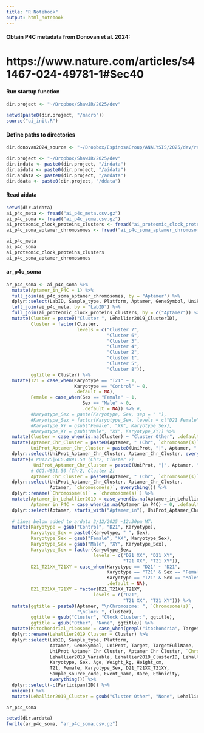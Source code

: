 ```yaml
---
title: "R Notebook"
output: html_notebook
---
```


#### Obtain P4C metadata from Donovan et al. 2024:
# https://www.nature.com/articles/s41467-024-49781-1#Sec40

#### Run startup function
```r
dir.project <- "~/Dropbox/ShawJR/2025/dev"

setwd(paste0(dir.project, "/macro"))
source("ui_init.R")
```

#### Define paths to directories
```r
dir.donovan2024_source <- "~/Dropbox/EspinosaGroup/ANALYSIS/2025/dev/rawdata/Donovan2024_syn31481952.5"

dir.project <- "~/Dropbox/ShawJR/2025/dev"
dir.indata <- paste0(dir.project, "/indata")
dir.aidata <- paste0(dir.project, "/aidata")
dir.ardata <- paste0(dir.project, "/ardata")
dir.ddata <- paste0(dir.project, "/ddata")
```

#### Read aidata
```r
setwd(dir.aidata)
ai_p4c_meta <- fread("ai_p4c_meta.csv.gz")
ai_p4c_soma <- fread("ai_p4c_soma.csv.gz")
ai_proteomic_clock_proteins_clusters <- fread("ai_proteomic_clock_proteins_clusters.csv.gz")
ai_p4c_soma_aptamer_chromosomes <- fread("ai_p4c_soma_aptamer_chromosomes.csv.gz")

ai_p4c_meta
ai_p4c_soma
ai_proteomic_clock_proteins_clusters
ai_p4c_soma_aptamer_chromosomes
```

#### ar_p4c_soma
```r
ar_p4c_soma <- ai_p4c_soma %>%
  mutate(Aptamer_in_P4C = 1) %>%
  full_join(ai_p4c_soma_aptamer_chromosomes, by = "Aptamer") %>%
  dplyr::select(LabID, Sample_type, Platform, Aptamer, GeneSymbol, UniProt, `chromosome(s)`, everything()) %>%
  left_join(ai_p4c_meta, by = "LabID") %>%
  full_join(ai_proteomic_clock_proteins_clusters, by = c("Aptamer")) %>%
  mutate(Cluster = paste0("Cluster ", Lehallier2019_ClusterID),
         Cluster = factor(Cluster,
                          levels = c("Cluster 7",
                                     "Cluster 6", 
                                     "Cluster 3",
                                     "Cluster 4", 
                                     "Cluster 2", 
                                     "Cluster 1",
                                     "Cluster 5",
                                     "Cluster 8")),
         ggtitle = Cluster) %>%
  mutate(T21 = case_when(Karyotype == "T21" ~ 1,
                         Karyotype == "Control" ~ 0,
                         .default = NA),
         Female = case_when(Sex == "Female" ~ 1,
                            Sex == "Male" ~ 0,
                            .default = NA)) %>% #,
         #Karyotype_Sex = paste(Karyotype, Sex, sep = " "),
         #Karyotype_Sex = factor(Karyotype_Sex, levels = c("D21 Female", "D21 Male", "T21 Female", "T21 Male")),
         #Karyotype_XY = gsub("Female", "XX", Karyotype_Sex),
         #Karyotype_XY = gsub("Male", "XY", Karyotype_XY)) %>%
  mutate(Cluster = case_when(is.na(Cluster) ~ "Cluster Other", .default = Cluster)) %>%
  mutate(Aptamer_Chr_Cluster = paste0(Aptamer, " (Chr", `chromosome(s)`, ", ", Cluster, ")"),
         UniProt_Aptamer_Chr_Cluster = paste0(UniProt, "|", Aptamer, " (Chr", `chromosome(s)`, ", ", Cluster, ")")) %>%
  dplyr::select(UniProt_Aptamer_Chr_Cluster, Aptamer_Chr_Cluster, everything()) %>%
  mutate(# P01275|GCG.4891.50 (Chr2, Cluster 2)
          UniProt_Aptamer_Chr_Cluster = paste0(UniProt, "|", Aptamer, " (Chr", `chromosome(s)`, ", ", Cluster, ")"),
         # GCG.4891.50 (Chr2, Cluster 2)
         Aptamer_Chr_Cluster = paste0(Aptamer, " (Chr", `chromosome(s)`, ", ", Cluster, ")")) %>%
  dplyr::select(UniProt_Aptamer_Chr_Cluster, Aptamer_Chr_Cluster,
                Aptamer, `chromosome(s)`, everything()) %>%
  dplyr::rename(`Chromosome(s)` = `chromosome(s)`) %>%
  mutate(Aptamer_in_Lehallier2019 = case_when(is.na(Aptamer_in_Lehallier2019) ~ 0, .default = Aptamer_in_Lehallier2019),
         Aptamer_in_P4C = case_when(is.na(Aptamer_in_P4C) ~ 0, .default = Aptamer_in_P4C)) %>%
  dplyr::select(Aptamer, starts_with("Aptamer_in"), UniProt_Aptamer_Chr_Cluster, Aptamer_Chr_Cluster, everything()) %>%
  
  # Lines below added to ardata 2/12/2025 ~12:30pm MT:
  mutate(Karyotype = gsub("Control", "D21", Karyotype),
         Karyotype_Sex = paste0(Karyotype, " ", Sex),
         Karyotype_Sex = gsub("Female", "XX", Karyotype_Sex),
         Karyotype_Sex = gsub("Male", "XY", Karyotype_Sex),
         Karyotype_Sex = factor(Karyotype_Sex,
                                levels = c("D21 XX", "D21 XY",
                                           "T21 XX", "T21 XY")),
         D21_T21XX_T21XY = case_when(Karyotype == "D21" ~ "D21",
                                     Karyotype == "T21" & Sex == "Female" ~ "T21 XX",
                                     Karyotype == "T21" & Sex == "Male" ~ "T21 XY",
                                     .default = NA),
         D21_T21XX_T21XY = factor(D21_T21XX_T21XY,
                                levels = c("D21", 
                                           "T21 XX", "T21 XY"))) %>%
  mutate(ggtitle = paste0(Aptamer, "\nChromosome: ", `Chromosome(s)`,
                          "\nClock ", Cluster),
         ggtitle = gsub("Cluster", "Clock Cluster:", ggtitle),
         ggtitle = gsub("Other", "None", ggtitle)) %>%
  mutate(Mitochondrial_ribosome = case_when(grepl("itochondria", TargetFullName)==TRUE ~ 1, .default = 0)) %>%
  dplyr::rename(Lehallier2019_Cluster = Cluster) %>%
  dplyr::select(LabID, Sample_type, Platform, 
                Aptamer, GeneSymbol, UniProt, Target, TargetFullName,
                UniProt_Aptamer_Chr_Cluster, Aptamer_Chr_Cluster, `Chromosome(s)`, Mitochondrial_ribosome, # derived variables
                Lehallier2019_Variable, Lehallier2019_ClusterID, Lehallier2019_Cluster,
                Karyotype, Sex, Age, Weight_kg, Height_cm,
                T21, Female, Karyotype_Sex, D21_T21XX_T21XY,
                Sample_source_code, Event_name, Race, Ethnicity,
                everything()) %>%
  dplyr::select(-c(ParticipantID)) %>%
  unique() %>%
  mutate(Lehallier2019_Cluster = gsub("Cluster Other", "None", Lehallier2019_Cluster))

ar_p4c_soma
```

```r
setwd(dir.ardata)
fwrite(ar_p4c_soma, "ar_p4c_soma.csv.gz")
```

